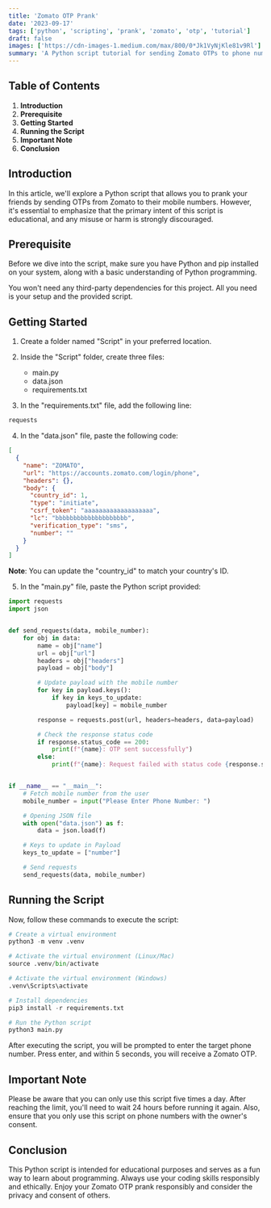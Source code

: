 ```yaml
---
title: 'Zomato OTP Prank'
date: '2023-09-17'
tags: ['python', 'scripting', 'prank', 'zomato', 'otp', 'tutorial']
draft: false
images: ['https://cdn-images-1.medium.com/max/800/0*Jk1VyNjKle81v9Rl']
summary: 'A Python script tutorial for sending Zomato OTPs to phone numbers, intended for educational purposes and responsible pranking.'
---
```


## Table of Contents

1. **Introduction**
2. **Prerequisite**
3. **Getting Started**
4. **Running the Script**
5. **Important Note**
6. **Conclusion**

## Introduction

In this article, we'll explore a Python script that allows you to prank your friends by sending OTPs from Zomato to their mobile numbers. However, it's essential to emphasize that the primary intent of this script is educational, and any misuse or harm is strongly discouraged.

## Prerequisite

Before we dive into the script, make sure you have Python and pip installed on your system, along with a basic understanding of Python programming.

You won't need any third-party dependencies for this project. All you need is your setup and the provided script.

## Getting Started

1. Create a folder named "Script" in your preferred location.
2. Inside the "Script" folder, create three files:

   - main.py
   - data.json
   - requirements.txt

3. In the "requirements.txt" file, add the following line:

```typescript
requests
```

4. In the "data.json" file, paste the following code:

```json
[
  {
    "name": "ZOMATO",
    "url": "https://accounts.zomato.com/login/phone",
    "headers": {},
    "body": {
      "country_id": 1,
      "type": "initiate",
      "csrf_token": "aaaaaaaaaaaaaaaaaaa",
      "lc": "bbbbbbbbbbbbbbbbbbbb",
      "verification_type": "sms",
      "number": ""
    }
  }
]
```

**Note**: You can update the "country_id" to match your country's ID.

5. In the "main.py" file, paste the Python script provided:

```python
import requests
import json


def send_requests(data, mobile_number):
    for obj in data:
        name = obj["name"]
        url = obj["url"]
        headers = obj["headers"]
        payload = obj["body"]

        # Update payload with the mobile number
        for key in payload.keys():
            if key in keys_to_update:
                payload[key] = mobile_number

        response = requests.post(url, headers=headers, data=payload)

        # Check the response status code
        if response.status_code == 200:
            print(f"{name}: OTP sent successfully")
        else:
            print(f"{name}: Request failed with status code {response.status_code}")


if __name__ == "__main__":
    # Fetch mobile number from the user
    mobile_number = input("Please Enter Phone Number: ")

    # Opening JSON file
    with open("data.json") as f:
        data = json.load(f)

    # Keys to update in Payload
    keys_to_update = ["number"]

    # Send requests
    send_requests(data, mobile_number)
```

## Running the Script

Now, follow these commands to execute the script:

```python
# Create a virtual environment
python3 -m venv .venv

# Activate the virtual environment (Linux/Mac)
source .venv/bin/activate

# Activate the virtual environment (Windows)
.venv\Scripts\activate

# Install dependencies
pip3 install -r requirements.txt

# Run the Python script
python3 main.py
```

After executing the script, you will be prompted to enter the target phone number. Press enter, and within 5 seconds, you will receive a Zomato OTP.

## Important Note

Please be aware that you can only use this script five times a day. After reaching the limit, you'll need to wait 24 hours before running it again. Also, ensure that you only use this script on phone numbers with the owner's consent.

## Conclusion

This Python script is intended for educational purposes and serves as a fun way to learn about programming. Always use your coding skills responsibly and ethically. Enjoy your Zomato OTP prank responsibly and consider the privacy and consent of others.
